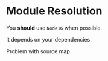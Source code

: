 # Module Resolution

You **should** use `Node16` when possible.

It depends on your dependencies.

Problem with source map


[tsconfig#module]: https://www.typescriptlang.org/tsconfig#module
[tsconfig.es2022]: https://www.typescriptlang.org/docs/handbook/release-notes/typescript-4-5.html#module-es2022
